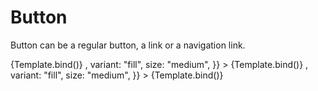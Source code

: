 

<Meta title="Components/Button" component={Button} />

# Button

Button can be a regular button, a link or a navigation link.

<Canvas>
  <Story
    name="Overview - link variant"
    args={{
      text: "Button",
      href: "https://google.com",
      variant: "fill",
      size: "medium",
    }}
  >
    {Template.bind()}
  </Story>
  <Story
    name="Overview - button icon end"
    args={{
      text: "Button",
      iconEnd: <Icon name="arrowDown" />,
      variant: "fill",
      size: "medium",
    }}
  >
    {Template.bind()}
  </Story>
  <Story
    name="Overview - button icon start"
    args={{
      text: "Button",
      iconStart: <Icon name="download" />,
      variant: "fill",
      size: "medium",
    }}
  >
    {Template.bind()}
  </Story>
</Canvas>

<ArgsTable />

